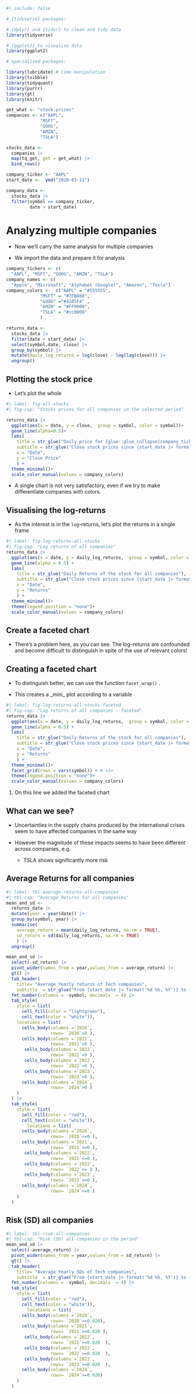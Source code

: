 ```r
#| include: false

# {tidyverse} packages:

# {dplyr} and {tidyr} to clean and tidy data
library(tidyverse)

# {ggplot2} to visualise data
library(ggplot2)

# specialised packages:

library(lubridate) # time manipulation
library(tsibble)
library(tidyquant)
library(purrr)
library(gt)
library(knitr)

get_what <- "stock.prices"
companies <- c("AAPL",
             "MSFT",
             "GOOG",
             "AMZN",
             "TSLA")

stocks_data <- 
  companies |> 
  map(tq_get, get = get_what) |> 
  bind_rows()

company_ticker <- "AAPL"
start_date <-  ymd("2020-03-11")

company_data <- 
  stocks_data |> 
  filter(symbol == company_ticker, 
         date > start_date) 
```

# Analyzing multiple companies

-   Now we'll carry the same analysis for multiple companies

-   We import the data and prepare it for analysis

```r
company_tickers <- c(
  "AAPL", "MSFT", "GOOG", "AMZN", "TSLA") 
company_names <- c(
  "Apple", "Microsoft", "Alphabet (Google)", "Amazon", "Tesla")
company_colors <-  c("AAPL" = "#555555", 
             "MSFT" = "#7FBA00", 
             "GOOG" ="#4285F4" , 
             "AMZN" = "#FF9900",
             "TSLA" = "#cc0000"
             )
```

```r
returns_data <- 
  stocks_data |> 
  filter(date > start_date) |> 
  select(symbol,date, close) |> 
  group_by(symbol) |> 
  mutate(daily_log_returns = log(close) - log(lag(close))) |> 
  ungroup()

```

## Plotting the stock price

-   Let's plot the whole

```r
#| label: fig-all-stocks
#| fig-cap: "Stocks prices for all companies in the selected period"

returns_data |> 
  ggplot(aes(x = date, y = close,  group = symbol, color = symbol))+
  geom_line(alpha=0.5)+
  labs(
    title = str_glue("Daily price for {glue::glue_collapse(company_tickers, sep = ', ')}"), 
    subtitle = str_glue("Close stock prices since {start_date |> format('%d %B, %Y')}"),
    x = "Date",
    y = "Close Price"
    ) + 
  theme_minimal()+
  scale_color_manual(values = company_colors)
```

-   A single chart is not very satisfactory, even if we try to make differentiate companies with colors.

## Visualising the log-returns

-   As the interest is in the `log`-returns, let's plot the returns in a single frame

```r
#| label: fig-log-returns-all-stocks
#| fig-cap: "Log returns of all companies"
returns_data |> 
  ggplot(aes(x = date, y = daily_log_returns,  group = symbol, color = symbol))+
  geom_line(alpha = 0.5) +
  labs(
    title = str_glue("Daily Returns of the stock for all companies"), 
    subtitle = str_glue("Close stock prices since {start_date |> format('%d %B, %Y')}"),
    x = "Date",
    y = "Returns"
    ) + 
  theme_minimal()+
  theme(legend.position = "none")+ 
  scale_color_manual(values = company_colors)
```

::: callout-important
## Create a faceted chart

-   There's a problem here, as you can see. The log-returns are confounded and become difficult to distinguish in spite of the use of relevant colors!
:::

## Creating a faceted chart

-   To distinguish better, we can use the function `facet_wrap()` .

-   This creates a \_mini\_ plot according to a variable

```r
#| label: fig-log-returns-all-stocks-faceted
#| fig-cap: "Log returns of all companies - faceted"
returns_data |> 
  ggplot(aes(x = date, y = daily_log_returns,  group = symbol, color = symbol))+
  geom_line(alpha = 0.5) +
  labs(
    title = str_glue("Daily Returns of the stock for all companies"), 
    subtitle = str_glue("Close stock prices since {start_date |> format('%d %B, %Y')}"),
    x = "Date",
    y = "Returns"
    ) + 
  theme_minimal()+
  facet_grid(rows = vars(symbol)) + # <1> 
  theme(legend.position = "none")+ 
  scale_color_manual(values = company_colors)
```

1.  On this line we added the faceted chart

::: {.callout-important collapse="true"}
## What can we see?

-   Uncertainties in the supply chains produced by the international crises seem to have affected companies in the same way

-   However the magnitude of these impacts seems to have been different across companies, e.g.

    -   TSLA shows significantly more risk
:::

## Average Returns for all companies

```r
#| label: tbl-average-returns-all-companies
#| tbl-cap: "Average Returns for all companies" 
mean_and_sd <- 
  returns_data |> 
  mutate(year = year(date)) |> 
  group_by(symbol, year) |> 
  summarise(
    average_return = mean(daily_log_returns, na.rm = TRUE), 
    sd_return = sd(daily_log_returns, na.rm = TRUE)
    ) |> 
  ungroup()

mean_and_sd |> 
  select(-sd_return) |> 
  pivot_wider(names_from = year,values_from = average_return) |> 
  gt() |> 
  tab_header(
    title= "Average Yearly returns of Tech companies",
    subtitle  = str_glue("From {start_date |> format('%d %b, %Y')} to {Sys.Date() |> format('%d %b, %Y')}")) |> 
  fmt_number(columns = -symbol, decimals  = 4) |> 
  tab_style(
    style = list(
      cell_fill(color = "lightgreen"), 
      cell_text(color = "white")), 
    locations = list(
      cells_body(columns =`2020`, 
                 rows= `2020`>0 ), 
      cells_body(columns =`2021`, 
                 rows= `2021`>0 ), 
       cells_body(columns =`2022`, 
                 rows= `2022`>0 ), 
       cells_body(columns =`2022`, 
                 rows= `2022`>0 ), 
       cells_body(columns =`2023`, 
                 rows= `2023`>0 ), 
      cells_body(columns =`2024`, 
                 rows= `2024`>0 )
    )
  ) |> 
  tab_style(
    style = list(
      cell_fill(color = "red"), 
      cell_text(color = "white")), 
        locations = list(
      cells_body(columns =`2020`, 
                 rows= `2020`<=0 ), 
      cells_body(columns =`2021`, 
                 rows= `2021`<=0 ), 
       cells_body(columns =`2022`, 
                 rows= `2022`<=0 ), 
       cells_body(columns =`2022`, 
                 rows= `2022`<= 0 ), 
       cells_body(columns =`2023`, 
                 rows= `2023`<=0 ), 
      cells_body(columns =`2024`, 
                 rows= `2024`<=0 )
    )
  )
```

## Risk (SD) all companies

```r
#| label: tbl-risk-all-companies
#| tbl-cap: "Risk (SD) all companies in the period"
mean_and_sd |> 
  select(-average_return) |> 
  pivot_wider(names_from = year,values_from = sd_return) |> 
  gt() |> 
  tab_header(
    title= "Average Yearly SDs of Tech companies",
    subtitle  = str_glue("From {start_date |> format('%d %b, %Y')} to {Sys.Date() |> format('%d %b, %Y')}")) |> 
  fmt_number(columns = -symbol, decimals  = 4) |> 
  tab_style(
    style = list(
      cell_fill(color = "red"), 
      cell_text(color = "white")), 
        locations = list(
      cells_body(columns =`2020`, 
                 rows= `2020`>=0.020), 
      cells_body(columns =`2021`, 
                 rows= `2021`>=0.020 ), 
       cells_body(columns =`2022`, 
                 rows= `2022`>=0.020  ), 
       cells_body(columns =`2022`, 
                 rows= `2022`>=0.020  ), 
       cells_body(columns =`2023`, 
                 rows= `2023`>=0.020  ), 
      cells_body(columns =`2024`, 
                 rows= `2024`>=0.020)
    )
  )
```
